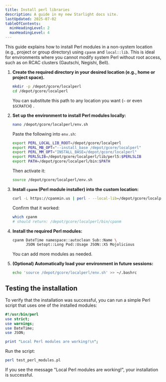 ```yaml
---
title: Install perl libraries
description: A guide in my new Starlight docs site.
lastUpdated: 2025-07-02
tableOfContents:
  minHeadingLevel: 2
  maxHeadingLevel: 4
---
```


This guide explains how to install Perl modules in a non-system location (e.g., project or group directory) using `cpanm` and `local::lib`.
This is ideal for environments where you cannot modify system Perl without root access, such as on RCAC clusters (Gautschi, Negishi, Bell).




<Steps>

1. **Create the required directory in your desired location (e.g., home or project space).**

    ```bash frame="none"
    mkdir -p /depot/gcore/localperl
    cd /depot/gcore/localperl
    ```

    You can substitute this path to any location you want (`~` or even `$SCRATCH`) .

2. **Set up the environment to install Perl modules locally:**

    ```bash frame="none"
    nano /depot/gcore/localperl/env.sh
    ```

    Paste the following into `env.sh`:

    ```bash title="env.sh"
    export PERL_LOCAL_LIB_ROOT=/depot/gcore/localperl
    export PERL_MB_OPT="--install_base /depot/gcore/localperl"
    export PERL_MM_OPT="INSTALL_BASE=/depot/gcore/localperl"
    export PERL5LIB=/depot/gcore/localperl/lib/perl5:$PERL5LIB
    export PATH=/depot/gcore/localperl/bin:$PATH
    ```

    Then activate it:

    ```bash frame="none"
    source /depot/gcore/localperl/env.sh
    ```


3. **Install `cpanm` (Perl module installer) into the custom location:**

    ```bash frame="none"
    curl -L https://cpanmin.us | perl - --local-lib=/depot/gcore/localperl App::cpanminus
    ```

    Confirm that it worked:

    ```bash frame="none"
    which cpanm
    # should return: /depot/gcore/localperl/bin/cpanm
    ```


4. **Install the required Perl modules:**

    ```bash frame="none"
    cpanm DateTime namespace::autoclean Sub::Name \
          JSON Getopt::Long Pod::Usage JSON::XS Mojolicious
    ```

    You can add more modules as needed.


6. **(Optional) Automatically load your environment in future sessions:**

    ```bash frame="none"
    echo 'source /depot/gcore/localperl/env.sh' >> ~/.bashrc
    ```

</Steps>


## Testing the installation

To verify that the installation was successful, you can run a simple Perl script that uses one of the installed modules:

```perl title="test_perl_modules.pl"
#!/usr/bin/perl
use strict;
use warnings;
use DateTime;
use JSON;

print "Local Perl modules are working!\n";
```
Run the script:

```bash frame="none"
perl test_perl_modules.pl
```
If you see the message "Local Perl modules are working!", your installation is successful.

